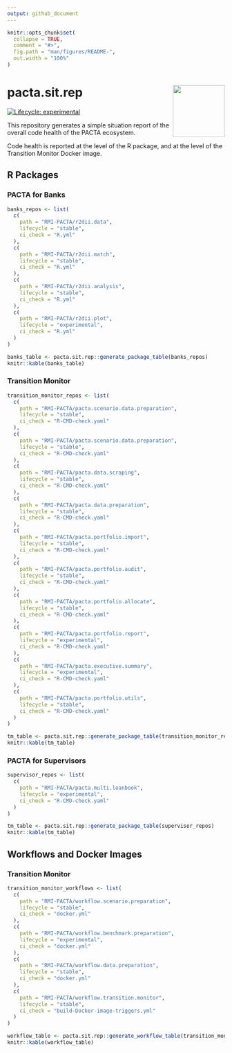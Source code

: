 ```yaml
---
output: github_document
---
```


<!-- README.md is generated from README.Rmd. Please edit that file -->

```r
knitr::opts_chunk$set(
  collapse = TRUE,
  comment = "#>",
  fig.path = "man/figures/README-",
  out.width = "100%"
)
```

# pacta.sit.rep <img src="assets/images/logo.png" align="right" width="120" />

<!-- badges: start -->
[![Lifecycle: experimental](https://img.shields.io/badge/lifecycle-experimental-orange.svg)](https://lifecycle.r-lib.org/articles/stages.html#experimental)
<!-- badges: end -->

This repository generates a simple situation report of the overall code health of the PACTA ecosystem.

Code health is reported at the level of the R package, and at the level of the Transition Monitor Docker image. 

## R Packages

### PACTA for Banks

``` r
banks_repos <- list(
  c(
    path = "RMI-PACTA/r2dii.data",
    lifecycle = "stable",
    ci_check = "R.yml"
  ),
  c(
    path = "RMI-PACTA/r2dii.match",
    lifecycle = "stable",
    ci_check = "R.yml"
  ),
  c(
    path = "RMI-PACTA/r2dii.analysis",
    lifecycle = "stable",
    ci_check = "R.yml"
  ),
  c(
    path = "RMI-PACTA/r2dii.plot",
    lifecycle = "experimental",
    ci_check = "R.yml"
  )
)

banks_table <- pacta.sit.rep::generate_package_table(banks_repos)
knitr::kable(banks_table)
```

### Transition Monitor

``` r
transition_monitor_repos <- list(
  c(
    path = "RMI-PACTA/pacta.scenario.data.preparation",
    lifecycle = "stable",
    ci_check = "R-CMD-check.yaml"
  ),
  c(
    path = "RMI-PACTA/pacta.scenario.data.preparation",
    lifecycle = "stable",
    ci_check = "R-CMD-check.yaml"
  ),
  c(
    path = "RMI-PACTA/pacta.data.scraping",
    lifecycle = "stable",
    ci_check = "R-CMD-check.yaml"
  ),
  c(
    path = "RMI-PACTA/pacta.data.preparation",
    lifecycle = "stable",
    ci_check = "R-CMD-check.yaml"
  ),
  c(
    path = "RMI-PACTA/pacta.portfolio.import",
    lifecycle = "stable",
    ci_check = "R-CMD-check.yaml"
  ),
  c(
    path = "RMI-PACTA/pacta.portfolio.audit",
    lifecycle = "stable",
    ci_check = "R-CMD-check.yaml"
  ),
  c(
    path = "RMI-PACTA/pacta.portfolio.allocate",
    lifecycle = "stable",
    ci_check = "R-CMD-check.yaml"
  ),
  c(
    path = "RMI-PACTA/pacta.portfolio.report",
    lifecycle = "experimental",
    ci_check = "R-CMD-check.yaml"
  ),
  c(
    path = "RMI-PACTA/pacta.executive.summary",
    lifecycle = "experimental",
    ci_check = "R-CMD-check.yaml"
  ),
  c(
    path = "RMI-PACTA/pacta.portfolio.utils",
    lifecycle = "stable",
    ci_check = "R-CMD-check.yaml"
  )
)

tm_table <- pacta.sit.rep::generate_package_table(transition_monitor_repos)
knitr::kable(tm_table)
```

### PACTA for Supervisors

``` r
supervisor_repos <- list(
  c(
    path = "RMI-PACTA/pacta.multi.loanbook",
    lifecycle = "experimental",
    ci_check = "R-CMD-check.yaml"
  )
)

tm_table <- pacta.sit.rep::generate_package_table(supervisor_repos)
knitr::kable(tm_table)
```

## Workflows and Docker Images

### Transition Monitor

``` r
transition_monitor_workflows <- list(
  c(
    path = "RMI-PACTA/workflow.scenario.preparation",
    lifecycle = "stable",
    ci_check = "docker.yml"
  ),
  c(
    path = "RMI-PACTA/workflow.benchmark.preparation",
    lifecycle = "experimental",
    ci_check = "docker.yml"
  ),
  c(
    path = "RMI-PACTA/workflow.data.preparation",
    lifecycle = "stable",
    ci_check = "docker.yml"
  ),
  c(
    path = "RMI-PACTA/workflow.transition.monitor",
    lifecycle = "stable",
    ci_check = "build-Docker-image-triggers.yml"
  )
)

workflow_table <- pacta.sit.rep::generate_workflow_table(transition_monitor_workflows)
knitr::kable(workflow_table)
```
